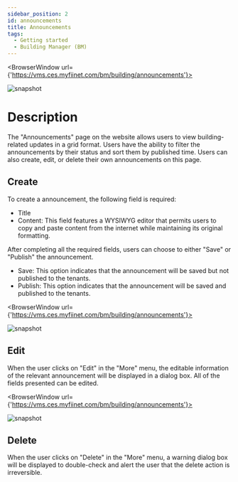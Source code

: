 ---
sidebar_position: 2
id: announcements
title: Announcements
tags:
  - Getting started
  - Building Manager (BM)
---


<BrowserWindow url={'https://vms.ces.myfiinet.com/bm/building/announcements'}>

![snapshot](/assets/bm/bm-announcements-zh-hant.png)

</BrowserWindow>

# Description

The "Announcements" page on the website allows users to view building-related updates in a grid format. Users have the ability to filter the announcements by their status and sort them by published time. Users can also create, edit, or delete their own announcements on this page.

## Create

To create a announcement, the following field is required:

- Title
- Content: This field features a WYSIWYG editor that permits users to copy and paste content from the internet while maintaining its original formatting.

After completing all the required fields, users can choose to either "Save" or "Publish" the announcement.

- Save: This option indicates that the announcement will be saved but not published to the tenants.
- Publish: This option indicates that the announcement will be saved and published to the tenants.

<BrowserWindow url={'https://vms.ces.myfiinet.com/bm/building/announcements'}>

![snapshot](/assets/bm/bm-create-announcements-zh-hant.png)

</BrowserWindow>

## Edit

When the user clicks on "Edit" in the "More" menu, the editable information of the relevant announcement will be displayed in a dialog box. All of the fields presented can be edited.

<BrowserWindow url={'https://vms.ces.myfiinet.com/bm/building/announcements'}>

![snapshot](/assets/bm/bm-edit-announcements-zh-hant.png)

</BrowserWindow>

## Delete

When the user clicks on "Delete" in the "More" menu, a warning dialog box will be displayed to double-check and alert the user that the delete action is irreversible.
